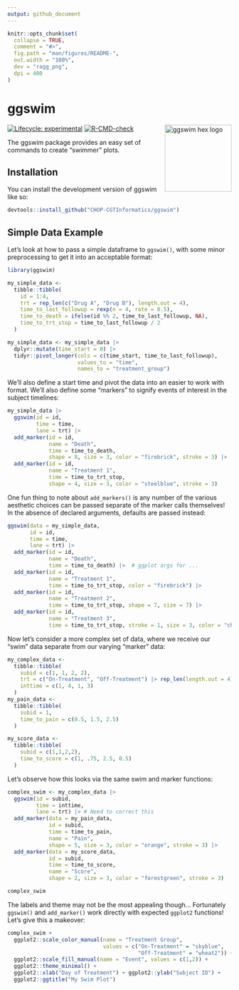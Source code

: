 ```yaml
---
output: github_document
---
```


<!-- README.md is generated from README.Rmd. Please edit that file -->

```r
knitr::opts_chunk$set(
  collapse = TRUE,
  comment = "#>",
  fig.path = "man/figures/README-",
  out.width = "100%",
  dev = "ragg_png",
  dpi = 400
)
```

# ggswim

<p align="center">

<img src="man/figures/ggswim.png" alt="ggswim hex logo" width="150" align="right"/>

</p>

<!-- badges: start -->
[![Lifecycle: experimental](https://img.shields.io/badge/lifecycle-experimental-orange.svg)](https://lifecycle.r-lib.org/articles/stages.html#experimental)
[![R-CMD-check](https://github.com/CHOP-CGTInformatics/ggswim/actions/workflows/R-CMD-check.yaml/badge.svg)](https://github.com/CHOP-CGTInformatics/ggswim/actions/workflows/R-CMD-check.yaml)
<!-- badges: end -->

The ggswim package provides an easy set of commands to create "swimmer" plots.

## Installation

You can install the development version of ggswim like so:

``` r
devtools::install_github("CHOP-CGTInformatics/ggswim")
```

## Simple Data Example

Let's look at how to pass a simple dataframe to `ggswim()`, with some minor preprocessing to get it into an acceptable format:

```r
library(ggswim)

my_simple_data <-
  tibble::tibble(
    id = 1:4,
    trt = rep_len(c("Drug A", "Drug B"), length.out = 4),
    time_to_last_followup = rexp(n = 4, rate = 0.5),
    time_to_death = ifelse(id %% 2, time_to_last_followup, NA),
    time_to_trt_stop = time_to_last_followup / 2
  )

my_simple_data <- my_simple_data |>
  dplyr::mutate(time_start = 0) |>
  tidyr::pivot_longer(cols = c(time_start, time_to_last_followup),
                      values_to = "time",
                      names_to = "treatment_group")
```

We'll also define a start time and pivot the data into an easier to work with format. We'll also define some "markers" to signify events of interest in the subject timelines:

```r
my_simple_data |>
  ggswim(id = id,
         time = time,
         lane = trt) |>
  add_marker(id = id,
             name = "Death",
             time = time_to_death,
             shape = 8, size = 3, color = "firebrick", stroke = 3) |>  # ggplot args for ...
  add_marker(id = id,
             name = "Treatment 1",
             time = time_to_trt_stop,
             shape = 4, size = 3, color = "steelblue", stroke = 3)
```

One fun thing to note about `add_markers()` is any number of the various aesthetic choices can be passed separate of the marker calls themselves! In the absence of declared arguments, defaults are passed instead:

```r
ggswim(data = my_simple_data,
       id = id,
       time = time,
       lane = trt) |>
  add_marker(id = id,
             name = "Death",
             time = time_to_death) |>  # ggplot args for ...
  add_marker(id = id,
             name = "Treatment 1",
             time = time_to_trt_stop, color = "firebrick") |>
  add_marker(id = id,
             name = "Treatment 2",
             time = time_to_trt_stop, shape = 7, size = 7) |>
  add_marker(id = id,
             name = "Treatment 3",
             time = time_to_trt_stop, stroke = 1, size = 3, color = "chartreuse2")
```

Now let's consider a more complex set of data, where we receive our "swim" data separate from our varying "marker" data:

```r
my_complex_data <-
  tibble::tibble(
    subid = c(1, 1, 2, 2),
    trt = c("On-Treatment", "Off-Treatment") |> rep_len(length.out = 4),
    inttime = c(1, 4, 1, 3)
  )
my_pain_data <-
  tibble::tibble(
    subid = 1,
    time_to_pain = c(0.5, 1.5, 2.5)
  )

my_score_data <-
  tibble::tibble(
    subid = c(1,1,2,2),
    time_to_score = c(1, .75, 2.5, 0.5)
  )
```

Let's observe how this looks via the same swim and marker functions:

```r
complex_swim <- my_complex_data |>
  ggswim(id = subid,
         time = inttime,
         lane = trt) |> # Need to correct this
  add_marker(data = my_pain_data,
             id = subid,
             time = time_to_pain,
             name = "Pain",
             shape = 5, size = 3, color = "orange", stroke = 3) |>
  add_marker(data = my_score_data,
             id = subid,
             time = time_to_score,
             name = "Score",
             shape = 2, size = 3, color = "forestgreen", stroke = 3)

complex_swim
```

The labels and theme may not be the most appealing though... Fortunately `ggswim()` and `add_marker()` work directly with expected `ggplot2` functions! Let's give this a makeover:

```r
complex_swim +
  ggplot2::scale_color_manual(name = "Treatment Group",
                              values = c("On-Treatment" = "skyblue", 
                                         "Off-Treatment" = "wheat2")) +
  ggplot2::scale_fill_manual(name = "Event", values = c(1,2)) +
  ggplot2::theme_minimal() +
  ggplot2::xlab("Day of Treatment") + ggplot2::ylab("Subject ID") +
  ggplot2::ggtitle("My Swim Plot")
```

